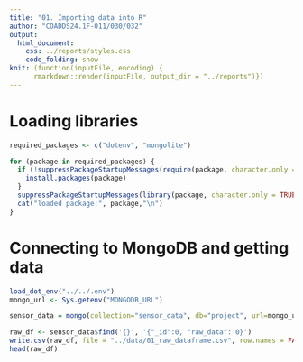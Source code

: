 ---
title: "01. Importing data into R"
author: "COADDS24.1F-011/030/032"
output: 
  html_document:
    css: ../reports/styles.css
    code_folding: show
knit: (function(inputFile, encoding) {
      rmarkdown::render(inputFile, output_dir = "../reports")})
---

# Loading libraries
```{r}
required_packages <- c("dotenv", "mongolite")

for (package in required_packages) {
  if (!suppressPackageStartupMessages(require(package, character.only = TRUE))) {
    install.packages(package)
  }
  suppressPackageStartupMessages(library(package, character.only = TRUE))
  cat("loaded package:", package,"\n")
}
```
# Connecting to MongoDB and getting data
```{r}
load_dot_env("../../.env")
mongo_url <- Sys.getenv("MONGODB_URL")

sensor_data = mongo(collection="sensor_data", db="project", url=mongo_url)

raw_df <- sensor_data$find('{}', '{"_id":0, "raw_data": 0}')
write.csv(raw_df, file = "../data/01_raw_dataframe.csv", row.names = FALSE)
head(raw_df)
```